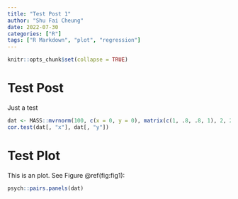 ```yaml
---
title: "Test Post 1"
author: "Shu Fai Cheung"
date: 2022-07-30
categories: ["R"]
tags: ["R Markdown", "plot", "regression"]
---
```


```r
knitr::opts_chunk$set(collapse = TRUE)
```

# Test Post

Just a test

```r
dat <- MASS::mvrnorm(100, c(x = 0, y = 0), matrix(c(1, .8, .8, 1), 2, 2))
cor.test(dat[, "x"], dat[, "y"])
```

# Test Plot

This is an plot. See Figure \@ref(fig:fig1):

```r
psych::pairs.panels(dat)
```
